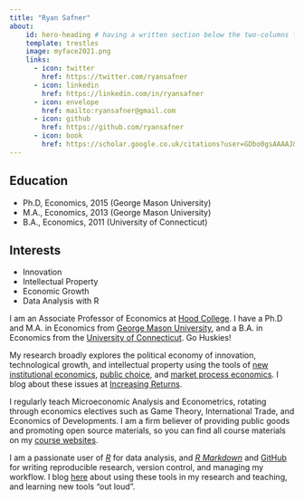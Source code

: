 ```yaml
---
title: "Ryan Safner"
about:
    id: hero-heading # having a written section below the two-columns format
    template: trestles
    image: myface2021.png
    links:
      - icon: twitter
        href: https://twitter.com/ryansafner
      - icon: linkedin
        href: https://linkedin.com/in/ryansafner
      - icon: envelope
        href: mailto:ryansafner@gmail.com
      - icon: github
        href: https://github.com/ryansafner
      - icon: book
        href: https://scholar.google.co.uk/citations?user=GDbo0gsAAAAJ&hl=en
---
```


<!-- This part is above the two-columns  -->

:::{#hero-heading} 

## Education

- Ph.D, Economics, 2015 (George Mason University)
- M.A., Economics, 2013 (George Mason University)
- B.A., Economics, 2011 (University of Connecticut)

## Interests

- Innovation
- Intellectual Property
- Economic Growth
- Data Analysis with R

:::

<!-- This part is below the two columns --> 

I am an Associate Professor of Economics at [Hood College](https://www.hood.edu/academics/Economics-and-Management/index.html). I have a Ph.D and M.A. in Economics from [George Mason University](http://economics.gmu.edu/), and a B.A. in Economics from the [University of Connecticut](http://economics.uconn.edu/). Go Huskies!

My research broadly explores the political economy of innovation, technological growth, and intellectual property using the tools of [new institutional economics](https://en.wikipedia.org/wiki/New_institutional_economics), [public choice](https://en.wikipedia.org/wiki/Public_choice), and [market process economics](http://www.econlib.org/library/Enc/AustrianSchoolofEconomics.html). I blog about these issues at [Increasing Returns](https://increasingreturns.substack.com).

I regularly teach Microeconomic Analysis and Econometrics, rotating through economics electives such as Game Theory, International Trade, and Economics of  Developments. I am a firm believer of providing public goods and promoting open source materials, so you can find all course materials on my [course websites](teaching.qmd).

I am a passionate user of [*R*](https://www.r-project.org/) for data analysis, and [*R Markdown*](https://rmarkdown.rstudio.com/) and [GitHub](https://github.com) for writing reproducible research, version control, and managing my workflow. I blog [here](/blog.html) about using these tools in my research and teaching, and learning new tools "out loud".
